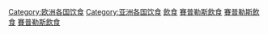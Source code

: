 {{Cat more|賽普勒斯飲食}}
{{Commonscat|Cuisine of Cyprus}}

[[Category:欧洲各国饮食|Category:欧洲各国饮食]]
[[Category:亚洲各国饮食|Category:亚洲各国饮食]]
[[Category:賽普勒斯文化|飲食]]
[[Category:地中海飲食|賽普勒斯飲食]]
[[Category:黎凡特飲食|賽普勒斯飲食]]
[[Category:中東飲食|賽普勒斯飲食]]